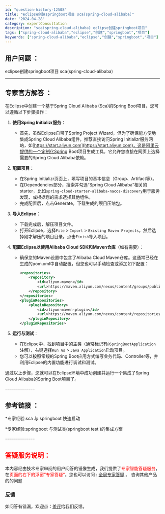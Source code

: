 ```yaml
---
id: "question-history-12508"
title: "eclipse创建springboot项目 sca(spring-cloud-alibaba)"
date: "2024-04-28"
category: expertConsultation
description: "sca(spring-cloud-alibaba) eclipse创建springboot项目"
tags: ["spring-cloud-alibaba","eclipse","创建","springboot","项目"]
keywords: ["spring-cloud-alibaba","eclipse","创建","springboot","项目"]
---
```


## 用户问题 ： 
 eclipse创建springboot项目 sca(spring-cloud-alibaba) 

---------------
## 专家官方解答 ：

在Eclipse中创建一个基于Spring Cloud Alibaba (Sca)的Spring Boot项目，您可以遵循以下步骤操作：

1. **使用Spring Initializr服务**：
   - 首先，虽然Eclipse自带了Spring Project Wizard，但为了确保能方便地集成Spring Cloud Alibaba组件，推荐直接访问Spring Initializr服务网站，如[https://start.aliyun.com](https://start.aliyun.com)，这是阿里云提供的一个定制化Spring Boot项目生成工具，它允许您直接在网页上选择需要的Spring Cloud Alibaba依赖。

2. **配置项目**：
   - 在Spring Initializr页面上，填写项目的基本信息（Group、Artifact等）。
   - 在Dependencies部分，搜索并勾选“Spring Cloud Alibaba”相关的starter，比如`spring-cloud-starter-alibaba-nacos-discovery`用于服务发现，或根据您的需求选择其他组件。
   - 完成配置后，点击Generate，下载生成的项目压缩包。

3. **导入Eclipse**：
   - 下载完成后，解压项目文件。
   - 打开Eclipse，选择`File` > `Import` > `Existing Maven Projects`，然后选择刚才解压的项目目录，点击`Finish`导入项目。

4. **配置Eclipse以使用Alibaba Cloud SDK和Maven仓库**（如有需要）：
   - 确保您的Maven设置中包含了Alibaba Cloud Maven仓库。这通常已经在生成的pom.xml中自动配置，但您也可以手动检查或添加如下配置：
     ```xml
     <repositories>
         <repository>
             <id>aliyun-maven</id>
             <url>https://maven.aliyun.com/nexus/content/groups/public/</url>
         </repository>
     </repositories>
     <pluginRepositories>
         <pluginRepository>
             <id>aliyun-maven-plugin</id>
             <url>https://maven.aliyun.com/nexus/content/repositories/central/</url>
         </pluginRepository>
     </pluginRepositories>
     ```

5. **运行与测试**：
   - 在Eclipse中，找到项目中的主类（通常标记有`@SpringBootApplication`注解），右键选择`Run As` > `Java Application`启动项目。
   - 您可以按照常规的Spring Boot应用方式编写业务代码、Controller等，并利用Eclipse的内置功能进行调试和测试。

通过以上步骤，您就可以在Eclipse环境中成功创建并运行一个集成了Spring Cloud Alibaba的Spring Boot项目了。


<font color="#949494">---------------</font> 


## 参考链接 ：

*专家经验:sca 与 springboot 快速启动 
 
 *专家经验:springboot 与测试类(springboot test )的集成方案 


 <font color="#949494">---------------</font> 
 


## <font color="#FF0000">答疑服务说明：</font> 

本内容经由技术专家审阅的用户问答的镜像生成，我们提供了<font color="#FF0000">专家智能答疑服务</font>，在<font color="#FF0000">页面的右下的浮窗”专家答疑“</font>。您也可以访问 : [全局专家答疑](https://opensource.alibaba.com/chatBot) 。 咨询其他产品的的问题

### 反馈
如问答有错漏，欢迎点：[差评](https://ai.nacos.io/user/feedbackByEnhancerGradePOJOID?enhancerGradePOJOId=12601)给我们反馈。
